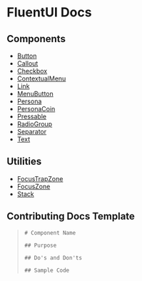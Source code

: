 # FluentUI Docs

## Components

- [Button](./Components/Button.mdx)
- [Callout](./Components/Callout.mdx)
- [Checkbox](./Components/Checkbox.mdx)
- [ContextualMenu](./Components/ContextualMenu.mdx)
- [Link](./Components/Link.mdx)
- [MenuButton](./Components/MenuButton.mdx)
- [Persona](./Components/Persona.mdx)
- [PersonaCoin](./Components/PersonaCoin.mdx)
- [Pressable](./Components/Pressable.mdx)
- [RadioGroup](./Components/RadioGroup.mdx)
- [Separator](./Components/Separator.mdx)
- [Text](./Components/Separator.mdx)

## Utilities

- [FocusTrapZone](./Utilities/FocusTrapZone.mdx)
- [FocusZone](./Utilities/FocusZone.mdx)
- [Stack](./Utilities/Stack.mdx)

## Contributing Docs Template

> ```
> # Component Name
>
> ## Purpose
>
> ## Do's and Don'ts
>
> ## Sample Code
> ```
